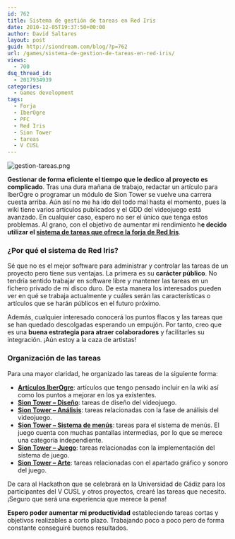 ```yaml
---
id: 762
title: Sistema de gestión de tareas en Red Iris
date: 2010-12-05T19:37:50+00:00
author: David Saltares
layout: post
guid: http://siondream.com/blog/?p=762
url: /games/sistema-de-gestion-de-tareas-en-red-iris/
views:
  - 700
dsq_thread_id:
  - 2017934939
categories:
  - Games development
tags:
  - Forja
  - IberOgre
  - PFC
  - Red Iris
  - Sion Tower
  - tareas
  - V CUSL
---
```


![gestion-tareas.png](/img/wp/gestion-tareas.webp)

**Gestionar de forma eficiente el tiempo que le dedico al proyecto es complicado**. Tras una dura mañana de trabajo, redactar un artículo para IberOgre o programar un módulo de Sion Tower se vuelve una carrera cuesta arriba. Aún así no me ha ido del todo mal hasta el momento, pues la wiki tiene varios artículos publicados y el GDD del videojuego está avanzado. En cualquier caso, espero no ser el único que tenga estos problemas. Al grano, con el objetivo de aumentar mi rendimiento h**e decido utilizar el [sistema de tareas que ofrece la forja de Red Iris](https://forja.rediris.es/pm/?group_id=820)**.

### ¿Por qué el sistema de Red Iris?

Sé que no es el mejor software para administrar y controlar las tareas de un proyecto pero tiene sus ventajas. La primera es su **carácter público**. No tendría sentido trabajar en software libre y mantener las tareas en un fichero privado de mi disco duro. De esta manera los interesados pueden ver en qué se trabaja actualmente y cuáles serán las características o artículos que se harán públicos en el futuro próximo.

Además, cualquier interesado conocerá los puntos flacos y las tareas que se han quedado descolgadas esperando un empujón. Por tanto, creo que es una **buena estrategia para atraer colaboradores** y facilitarles su integración. ¡Aún estoy a la caza de artistas!

### Organización de las tareas

Para una mayor claridad, he organizado las tareas de la siguiente forma:

- [**Artículos IberOgre**](https://forja.rediris.es/pm/task.php?group_project_id=1457&group_id=820&func=browse): artículos que tengo pensado incluir en la wiki así como los puntos a mejorar en los ya existentes.
- [**Sion Tower – Diseño**](https://forja.rediris.es/pm/task.php?group_project_id=1458&group_id=820&func=browse): tareas de diseño del videojuego.
- [**Sion Tower – Análisis**](https://forja.rediris.es/pm/task.php?group_project_id=1661&group_id=820&func=browse): tareas relacionadas con la fase de análisis del videojuego.
- [**Sion Tower – Sistema de menús**](https://forja.rediris.es/pm/task.php?group_project_id=1662&group_id=820&func=browse): tareas para el sistema de menús. El juego cuenta con muchas pantallas intermedias, por lo que se merece una categoría independiente.
- [**Sion Tower – Juego**](https://forja.rediris.es/pm/task.php?group_project_id=1663&group_id=820&func=browse): tareas relacionadas con la implementación del sistema de juego.
- [**Sion Tower – Arte**](https://forja.rediris.es/pm/task.php?group_project_id=1664&group_id=820&func=browse): tareas relacionadas con el apartado gráfico y sonoro del juego.

De cara al Hackathon que se celebrará en la Universidad de Cádiz para los participantes del V CUSL y otros proyectos, crearé las tareas que necesito. ¡Seguro que será una experiencia que merece la pena!

**Espero poder aumentar mi productividad** estableciendo tareas cortas y objetivos realizables a corto plazo. Trabajando poco a poco pero de forma constante conseguiré buenos resultados.
